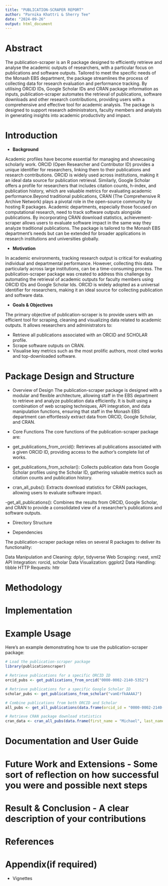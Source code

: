 ```yaml
---
title: "PUBLICATION-SCRAPER REPORT"
author: "Parnika Khattri & Sherry Tee"
date: "2024-09-26"
output: html_document
---
```


# Abstract 

The publication-scraper is an R package designed to efficiently retrieve and analyse the academic outputs of researchers, with a particular focus on publications and software outputs. Tailored to meet the specific needs of the Monash EBS department, the package streamlines the process of collecting data for research evaluation and performance tracking. By utilising ORCID IDs, Google Scholar IDs and CRAN package information as inputs, publication-scraper automates the retrieval of publications, software downloads and other research contributions, providing users with a comprehensive and effective tool for academic analysis. The package is designed to support research administrators, faculty members and analysts in generating insights into academic productivity and impact.

# Introduction

-   **Background**

Academic profiles have become essential for managing and showcasing scholarly work. ORCID (Open Researcher and Contributor ID) provides a unique identifier for researchers, linking them to their publications and research contributions. ORCID is widely used across institutions, making it an ideal data source for publication retrieval. Similarly, Google Scholar offers a profile for researchers that includes citation counts, h-index, and publication history, which are valuable metrics for evaluating academic performance.Beyond traditional publications, CRAN (The Comprehensive R Archive Network) plays a pivotal role in the open-source community by hosting R packages. Academic departments, especially those focused on computational research, need to track software outputs alongside publications. By incorporating CRAN download statistics, achievement-scraper allows users to evaluate software impact in the same way they analyze traditional publications. The package is tailored to the Monash EBS department’s needs but can be extended for broader applications in research institutions and universities globally.

-   **Motivation**

In academic environments, tracking research output is critical for evaluating individual and departmental performance. However, collecting this data particularly across large institutions, can be a time-consuming process. The publication-scraper package was created to address this challenge by automating the retrieval of academic outputs for faculty members using ORCID IDs and Google Scholar Ids. ORCID is widely adopted as a universal identifier for researchers, making it an ideal source for collecting publication and software data.

-   **Goals & Objectives**

The primary objective of publication-scraper is to provide users with an efficient tool for scraping, cleaning and visualizing data related to academic outputs. It allows researchers and administrators to:

-   Retrieve all publications associated with an ORCID and SCHOLAR profile.
-   Scrape software outputs on CRAN.
-   Visualise key metrics such as the most prolific authors, most cited works and top-downloaded software.

# Package Design and Structure 

-   Overview of Design
The publication-scraper package is designed with a modular and flexible architecture, allowing staff in the EBS department to retrieve and analyze publication data efficiently. It is built using a combination of web scraping techniques, API integration, and data manipulation functions, ensuring that staff in the Monash EBS department can effortlessly extract data from ORCID, Google Scholar, and CRAN.

-   Core Functions
The core functions of the publication-scraper package are:

- get_publications_from_orcid(): Retrieves all publications associated with a given ORCID ID, providing access to the author’s complete list of works.

- get_publications_from_scholar(): Collects publication data from Google Scholar profiles using the Scholar ID, gathering valuable metrics such as citation counts and publication history.

- cran_all_pubs(): Extracts download statistics for CRAN packages, allowing users to evaluate software impact.

-get_all_publications(): Combines the results from ORCID, Google Scholar, and CRAN to provide a consolidated view of a researcher’s publications and software outputs.

-   Directory Structure


-   Dependencies

The publication-scraper package relies on several R packages to deliver its functionality:

Data Manipulation and Cleaning: dplyr, tidyverse
Web Scraping: rvest, xml2
API Integration: rorcid, scholar
Data Visualization: ggplot2
Data Handling: tibble
HTTP Requests: httr

# Methodology

# Implementation

# Example Usage

Here's an example demonstrating how to use the publication-scraper package:
```r
# Load the publication-scraper package
library(publicationscraper)

# Retrieve publications for a specific ORCID ID
orcid_pubs <- get_publications_from_orcid("0000-0002-2140-5352")

# Retrieve publications for a specific Google Scholar ID
scholar_pubs <- get_publications_from_scholar("vamErfkAAAAJ")

# Combine publications from both ORCID and Scholar
all_pubs <- get_all_publications(data.frame(orcid_id = "0000-0002-2140-5352", scholar_id = "vamErfkAAAAJ"))

# Retrieve CRAN package download statistics
cran_data <- cran_all_pubs(data.frame(first_name = "Michael", last_name = "Hyndman"))

```


# Documentation and User Guide

# Future Work and Extensions - Some sort of reflection on how successful you were and possible next steps

# Result & Conclusion - A clear description of your contributions

# References

# Appendix(if required)

-   Vignettes
